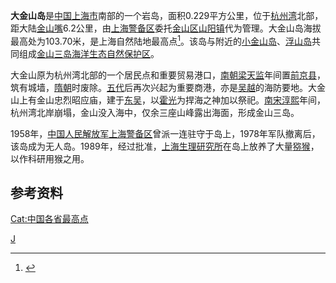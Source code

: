 {{Otheruses|subject=|other=其他同名地方|大金山}}
'''大金山岛'''是[[中国|中国]][[上海市|上海市]]南部的一个岩岛，面积0.229平方公里，位于[[杭州湾|杭州湾]]北部，距大陆[[金山嘴|金山嘴]]6.2公里，由[[上海警备区|上海警备区]]委托[[金山区_(上海市)|金山区]][[山阳镇_(上海市)|山阳镇]]代为管理。大金山岛海拔最高处为103.70米，是上海自然陆地最高点<ref>{{cite web |author1=郑钧天 |title=上海首次公布地理国情“家底”：海拔最高点103.7米 |url=http://www.xinhuanet.com//2017-10/30/c_1121879584.htm |website=[[新华网|新华网]] |accessdate=2021-11-24 |location=上海 |date=2017-10-30 |archive-date=2021-11-24 |archive-url=https://web.archive.org/web/20211124151506/http://www.xinhuanet.com//2017-10/30/c_1121879584.htm }}</ref>。该岛与附近的[[小金山岛|小金山岛]]、[[浮山岛|浮山岛]]共同组成[[金山三岛海洋生态自然保护区|金山三岛海洋生态自然保护区]]。

大金山原为杭州湾北部的一个居民点和重要贸易港口，[[南朝梁|南朝梁]][[天监|天监]]年间置[[前京县|前京县]]，筑有城墙，[[隋朝|隋朝]]时废除。[[五代|五代]]后再次兴起为重要商港，亦是[[吴越国|吴越]]的海防要地。大金山上有金山忠烈昭应庙，建于[[孫吳|东吴]]，以[[霍光|霍光]]为捍海之神加以祭祀。[[南宋|南宋]][[淳熙|淳熙]]年间，杭州湾北岸崩塌，金山没入海中，仅余三座山峰露出海面，形成金山三岛。

1958年，[[中国人民解放军|中国人民解放军]][[上海警备区|上海警备区]]曾派一连驻守于岛上，1978年军队撤离后，该岛成为无人岛。1989年，经过批准，[[上海生理研究所|上海生理研究所]]在岛上放养了大量[[猕猴|猕猴]]，以作科研用猴之用。
{{coord|30.691721|N|121.420889|E|type:isle|format=dms|display=title}}

== 参考资料 ==
{{reflist}}
{{上海市岛屿}}

[[Category:上海岛屿|J]]
[[Cat:中国各省最高点|Cat:中国各省最高点]]